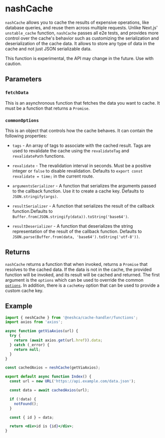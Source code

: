 # nashCache

`nashCache` allows you to cache the results of expensive operations, like database queries, and reuse them across multiple requests. Unlike Next.js' `unstable_cache` function, `nashCache` passes all e2e tests, and provides more control over the cache's behavior such as customizing the serialization and deserialization of the cache data. It allows to store any type of data in the cache and not just JSON serializable data.

This function is experimental, the API may change in the future. Use with caution.

## Parameters

### `fetchData`

This is an asynchronous function that fetches the data you want to cache. It must be a function that returns a `Promise`.

### `commonOptions`

This is an object that controls how the cache behaves. It can contain the following properties:

- `tags` - An array of tags to associate with the cached result. Tags are used to revalidate the cache using the `revalidateTag` and `revalidatePath` functions.

- `revalidate` - The revalidation interval in seconds. Must be a positive integer or `false` to disable revalidation. Defaults to `export const revalidate = time;` in the current route.

- `argumentsSerializer` - A function that serializes the arguments passed to the callback function. Use it to create a cache key. Defaults to `JSON.stringify(args)`.

- `resultSerializer` - A function that serializes the result of the callback function.Defaults to `Buffer.from(JSON.stringify(data)).toString('base64')`.

- `resultDeserializer` - A function that deserializes the string representation of the result of the callback function. Defaults to `JSON.parse(Buffer.from(data, 'base64').toString('utf-8'))`.

## Returns

`nashCache` returns a function that when invoked, returns a `Promise` that resolves to the cached data. If the data is not in the cache, the provided function will be invoked, and its result will be cached and returned. The first argument is the `options` which can be used to override the common [`options`](/functions/nesh-cache#commonoptions). In addition, there is a `cacheKey` option that can be used to provide a custom cache key.

## Example

```jsx filename="src/app/page.js" copy
import { neshCache } from '@neshca/cache-handler/functions';
import axios from 'axios';

async function getViaAxios(url) {
  try {
    return (await axios.get(url.href)).data;
  } catch (_error) {
    return null;
  }
}

const cachedAxios = neshCache(getViaAxios);

export default async function Index() {
  const url = new URL('https://api.example.com/data.json');

  const data = await cachedAxios(url);

  if (!data) {
    notFound();
  }

  const { id } = data;

  return <div>id is {id}</div>;
}
```
